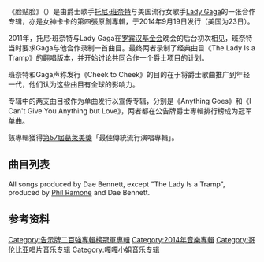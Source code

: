 {{noteTA
|G1=Lady Gaga
|G2=Show
|G3=Music
|G4=Movie
|T=zh-cn:脸贴脸; zh-tw:爵對經典
|1=Gaga
}}
{{Infobox album
| name       = 脸贴脸
| Original_name = ''Cheek to Cheek''
| type       = studio
| artist     =
| cover      = Tony Bennett & Lady Gaga - Cheek to Cheek.png
| alt        = Tony Bennett and Lady Gaga holding hands and looking to the front
| released   = 2014年9月19日
| format     =
| recorded   = 2013年
| venue      =
| studio     =
| genre      = {{hlist|[[爵士乐|爵士]]|{{Le|传统流行音乐|Traditional pop music|传统流行}}}}
| length     = 34:43
| label      = {{hlist|Streamline|[[新视镜唱片|新视镜]]|[[哥伦比亚唱片|哥伦比亚]]}}
| producer   = {{hlist|丹尼·班奈特{{small|（[[执行制作人|执行]]）}}|戴·班奈特|{{Le|菲尔·拉蒙|Phil Ramone}}}}
| reviews    =
| prev_title =
| prev_year  =
| next_title =
| next_year  =
| misc       = {{Extra chronology
 | Artist = [[托尼·班奈特|托尼·班奈特]]专辑
 | Type = studio
 | Last album = {{tsl|en|Viva Duets||Viva Duets}}<br>（2012年）
 | This album = '''脸贴脸'''<br>（2014年）
 | Next album = {{tsl|en|The Silver Lining: The Songs of Jerome Kern||The Silver Lining: The Songs of Jerome Kern}}<br>（2015年）
 }}
 {{Extra chronology
 | Artist = [[嘎嘎小姐|嘎嘎小姐]]专辑
 | Type = studio
 | Last album = [[流行艺术|流行艺术]]<br>（2013年）
 | This album = '''爵對經典'''<br>（2014年）
 | Next album = [[喬安_(女神卡卡專輯)|乔安]]<br>（2016年）
 }}
 {{Singles
 | Name = Cheek to Cheek
 | Type = studio
 | Single 1 = [[Anything_Goes_(Cole_Porter_song)#Tony_Bennett_and_Lady_Gaga_version|万事成空]]
 | Single 1 date = {{Start date|2014|7|29}}
 | Single 2 = [[I_Can't_Give_You_Anything_but_Love,_Baby#Tony_Bennett_and_Lady_Gaga_version|只能给你爱]]
 | Single 2 date = {{Start date|2014|8|19}}
 }}
}}
《脸贴脸》（{{Lang-en|Cheek to Cheek}}）是由爵士歌手[[托尼·班奈特|托尼·班奈特]]与美国流行女歌手[[Lady_Gaga|Lady Gaga]]的一张合作专辑，亦是女神卡卡的第四張原創專輯，于2014年9月19日发行（美国为23日）。

2011年，托尼·班奈特与Lady Gaga在[[罗宾汉基金会|罗宾汉基金会]]晚会的后台初次相见，班奈特当时要求Gaga与他合作录制一首曲目。最终两者录制了经典曲目《The Lady Is a Tramp》的翻唱版本，并开始讨论共同合作一个爵士项目的计划。

班奈特和Gaga声称发行《Cheek to Cheek》的目的在于将爵士歌曲推广到年轻一代，他们认为这些曲目有全球的影响力。

专辑中的两支曲目被作为单曲发行以宣传专辑，分别是《Anything Goes》和《I Can't Give You Anything but Love》，两者都在公告牌爵士專輯排行榜成为冠军单曲。

該專輯獲得[[第57屆葛萊美獎|第57屆葛萊美獎]]「最佳傳統流行演唱專輯」。

==曲目列表==
All songs produced by Dae Bennett, except "The Lady Is a Tramp", produced by [[Phil_Ramone|Phil Ramone]] and Dae Bennett.

{{Track listing
|headline = 普通版
|writing_credits = yes
|total_length  =  34:43
|title1  =  [[Anything_Goes_(Cole_Porter_song)#Tony_Bennett_and_Lady_Gaga_version|万事成空]]<br/>Anything Goes
|writer1  =  [[Cole_Porter|Cole Porter]]
|length1  =  2:04
|title2  =  [[脸贴脸_(歌曲)|脸贴脸]]<br/>Cheek to Cheek
|writer2  =  [[Irving_Berlin|Irving Berlin]]
|length2  =  2:51
|title3  =  [[Nature_Boy#Tony_Bennett_and_Lady_Gaga_version|本色少年]]<br/>Nature Boy
|writer3  =  [[eden_ahbez|eden ahbez]]
|length3  =  4:08
|title4  =  [[I_Can't_Give_You_Anything_but_Love,_Baby#Tony_Bennett_and_Lady_Gaga_version|只能给你爱]]<br/>I Can't Give You Anything but Love
|writer4  =  {{hlist|[[Dorothy_Fields|Dorothy Fields]]|[[Jimmy_McHugh|Jimmy McHugh]]}}
|length4  =  3:13
|title5  =  {{Le|我不会跳舞|I Won't Dance}}<br/>I Won't Dance
|writer5  =  {{hlist|Fields|McHugh|[[Oscar_Hammerstein_II|Oscar Hammerstein II]]|[[Otto_Harbach|Otto Harbach]]|[[Jerome_Kern|Jerome Kern]]}}
|length5  =  3:57
|title6  =  [[Firefly_(Cy_Coleman_song)|萤火虫]]<br/>Firefly
|writer6  =  {{hlist|[[Cy_Coleman|Cy Coleman]]|[[Carolyn_Leigh|Carolyn Leigh]]}}
|length6  =  1:58
|title7  =  [[Lush_Life_(jazz_song)|意乱情迷]]<br/>Lush Life
|note7  =  Gaga solo
|writer7  =  [[Billy_Strayhorn|Billy Strayhorn]]<br/>
|length7  =  4:15
|title8  =  [[Sophisticated_Lady|复杂的女人]]<br/>Sophisticated Lady
|note8  =  Bennett solo
|writer8  =  {{hlist|[[Duke_Ellington|Duke Ellington]]|[[Irving_Mills|Irving Mills]]|[[Mitchell_Parish|Mitchell Parish]]}}
|length8  =  3:49
|title9  =  [[Let's_Face_the_Music_and_Dance|让我们随着音乐跳舞]]<br/>Let's Face the Music and Dance
|writer9  =  Berlin
|length9  =  2:07
|title10  =  [[But_Beautiful_(song)|但很美丽]]<br/>But Beautiful
|writer10  =  {{hlist|[[Johnny_Burke_(lyricist)|Johnny Burke]]|[[Jimmy_Van_Heusen|Jimmy Van Heusen]]}}
|length10  =  4:04
|title11  =  [[It_Don't_Mean_a_Thing_(If_It_Ain't_Got_That_Swing)|毫无意义（如果没有摇摆）]]<br/>It Don't Mean a Thing (If It Ain't Got That Swing)
|writer11  =  {{hlist|Ellington|Mills}}
|length11  =  2:24}}

{{Track listing
|headline = [[iTunes_Store|iTunes Store]]和[[Apple_Music|Apple Music]]加值曲目<ref>{{cite web|url = https://itunes.apple.com/us/album/cheek-to-cheek/id909514735|title = Cheek to Cheek by Tony Bennett & Lady Gaga on Apple Music|work = iTunes Store|publisher = Apple Inc.|accessdate = 2016-08-26|deadurl = no|archiveurl = https://web.archive.org/web/20160921204440/https://itunes.apple.com/us/album/cheek-to-cheek/id909514735|archivedate = 2016-09-21}}</ref>
|collapsed = yes
|writing_credits = yes
|total_length = 38:26
|title12 = [[Bang_Bang_(My_Baby_Shot_Me_Down)|Bang Bang (My Baby Shot Me Down)]]
|note12 = Gaga solo) (live from [[Jazz_at_Lincoln_Center|Jazz at Lincoln Center]]
|writer12 = [[Sonny_Bono|Sonny Bono]]
|length12 = 3:43}}

{{Track listing
|headline = 豪华版
|writing_credits = yes
|total_length = 44:28
|title1 = Anything Goes
|writer1 = Porter
|length1 = 2:04
|title2 = Cheek to Cheek
|writer2 = Berlin
|length2 = 2:51
|title3 = Don't Wait Too Long
|note3 = Bennett solo
|writer3 = [[Sunny_Skylar|Sunny Skylar]]
|length3 = 2:36
|title4 = I Can't Give You Anything but Love
|writer4 = {{hlist|Fields|McHugh}}
|length4 = 3:13
|title5 = Nature Boy
|writer5 = ahbez
|length5 = 4:08
|title6 = [[Goody_Goody|Goody Goody]]
|writer6 = {{hlist|[[Matty_Malneck|Matt Malneck]]|[[Johnny_Mercer|John Mercer]]}}
|length6 = 2:12
|title7 = [[Ev'ry_Time_We_Say_Goodbye|Ev'ry Time We Say Goodbye]]
|note7 = Gaga solo
|writer7 = Porter
|length7 = 3:10
|title8 = Firefly
|writer8 = {{hlist|Coleman|Leigh}}
|length8 = 1:58
|title9 = I Won't Dance
|writer9 = {{hlist|Fields|McHugh|Hammerstein|Harbach|Kern}}
|length9 = 3:57
|title10 = [[They_All_Laughed_(song)|They All Laughed]]
|writer10 = {{hlist|[[George_Gershwin|George Gershwin]]|[[Ira_Gershwin|Ira Gershwin]]}}
|length10 = 1:49
|title11 = Lush Life
|note11 = Gaga solo
|writer11 = Strayhorn
|length11 = 4:15
|title12 = Sophisticated Lady
|note12 = Bennett solo
|writer12 = {{hlist|Ellington|Mills|Parish}}
|length12 = 3:49
|title13 = Let's Face the Music and Dance
|writer13 = Berlin
|length13 = 2:07
|title14 = But Beautiful
|writer14 = {{hlist|Burke|Van Heusen}}
|length14 = 4:04
|title15 = It Don't Mean a Thing (If It Ain't Got That Swing)
|writer15 = {{hlist|Ellington|Mills}}
|length15 = 2:24}}

{{Track listing
|collapsed = yes
|writing_credits = yes
|headline = iTunes Store和Apple Music加值曲目<ref>{{cite web|url = https://itunes.apple.com/us/album/cheek-to-cheek-deluxe-version/id909513314|title = Cheek to Cheek (Deluxe Version) by Tony Bennett & Lady Gaga on Apple Music|work = iTunes Store|publisher = Apple Inc.|accessdate = 2016-08-26|deadurl = no|archiveurl = https://web.archive.org/web/20161021073837/https://itunes.apple.com/us/album/cheek-to-cheek-deluxe-version/id909513314|archivedate = 2016-10-21}}</ref>
|total_length = 48:11
|title16 = Bang Bang (My Baby Shot Me Down)
|note16 = Gaga solo) (live from Jazz at Lincoln Center
|writer16 = Bono
|length16 = 3:43}}

{{Track listing
|collapsed = yes
|writing_credits = yes
|headline = 日本版CD加值曲目<ref>{{cite web|url = http://www.cdjapan.co.jp/product/UICS-1286|title = Cheek To Cheek [SHM-CD] Tony Bennett & Lady Gaga CD Album|work = CDJapan|publisher = Neowing|accessdate = 2016-08-26|deadurl = no|archiveurl = https://web.archive.org/web/20160920050721/http://www.cdjapan.co.jp/product/UICS-1286|archivedate = 2016-09-20}}</ref>
|total_length = 55:09
|title16 = [[On_a_Clear_Day_You_Can_See_Forever|On a Clear Day (You Can See Forever)]]
|note16 = Bennett solo
|writer16 = {{hlist|[[Burton_Lane|Burton Lane]]|[[Alan_Jay_Lerner|Alan Jay Lerner]]}}
|length16 = 2:34
|title17 = [[Bewitched,_Bothered_and_Bewildered|Bewitched, Bothered and Bewildered]]
|note17 = Gaga solo) (live from Jazz at Lincoln Center
|writer17 = {{hlist|[[Richard_Rodgers|Richard Rodgers]]|[[Lorenz_Hart|Lorenz Hart]]}}
|length17 = 3:07
|title18 = [[The_Lady's_in_Love_with_You|Lady's in Love with You]]
|note18 = Bennett solo) (live from Jazz at Lincoln Center
|writer18 = {{hlist|Lane|[[Frank_Loesser|Frank Loesser]]}}
|length18 = 1:42
|title19 = [[The_Lady_Is_a_Tramp|The Lady Is a Tramp]]
|note19 = from ''[[Duets_II_(Tony_Bennett_album)|Duets II]]''
|writer19 = {{hlist|Rodgers|Hart}}
|length19 = 3:18}}

{{Track listing
|collapsed = yes
|writing_credits = yes
|headline = CD加值曲目（除日本和美国外的其他版本）
|total_length = 53:27
|title16 = On a Clear Day (You Can See Forever)
|note16 = Bennett solo
|writer16 = {{hlist|Lane|Lerner}}
|length16 = 2:34
|title17 = Bewitched, Bothered and Bewildered
|note17 = Gaga solo) (live from Jazz at Lincoln Center
|writer17 = {{hlist|Rodgers|Hart}}
|length17 = 3:07
|title18 = The Lady Is a Tramp
|note18 = from ''Duets II''
|writer18 = {{hlist|Rodgers|Hart}}
|length18 = 3:18}}

{{Track listing
|collapsed = yes
|writing_credits = yes
|headline = [[塔吉特百货|塔吉特]]加值曲目<ref name="rollstracks">{{cite news|url = https://www.rollingstone.com/music/news/hear-lady-gaga-and-tony-bennetts-latest-cheek-to-cheek-love-song-20140819|last = Grow|first = Kory|title = Hear Lady Gaga and Tony Bennett's Latest 'Cheek to Cheek' Love Song|work = Rolling Stone|date = 2014-08-19|accessdate = 2014-08-20|deadurl = no|archiveurl = https://web.archive.org/web/20140819191345/http://www.rollingstone.com/music/news/hear-lady-gaga-and-tony-bennetts-latest-cheek-to-cheek-love-song-20140819|archivedate = 2014-08-19}}</ref>
|total_length = 50:09
|title16 = On a Clear Day (You Can See Forever)
|note16 = Bennett solo
|writer16 = {{hlist|Lane|Lerner}}
|length16 = 2:34
|title17 = Bewitched, Bothered and Bewildered
|note17 = Gaga solo) (live from Jazz at Lincoln Center
|writer17 = {{hlist|Rodgers|Hart}}
|length17 = 3:07}}

{{Track listing
|collapsed = yes
|writing_credits = yes
|headline = [[Home_Shopping_Network|HSN]]加值曲目<ref name = "rollstracks"/>
|total_length = 49:27
|title16 = Lady's in Love with You
|note16 = Bennett solo) (live from Jazz at Lincoln Center
|writer16 = {{hlist|Lane|Loesser}}
|length16 = 1:42
|title17 = The Lady Is a Tramp
|note17 = from ''Duets II''
|writer17 = {{hlist|Rodgers|Hart}}
|length17 = 3:18}}

{{Track listing
| headline = 黑胶<br />A面
|collapsed = yes
|title1 = Anything Goes
|length1 = 2:04
|title2 = Cheek to Cheek
|length2 = 2:51
|title3 = Nature Boy
|length3 = 4:08
|title4 = I Can't Give You Anything but Love
|length4 = 3:13
|title5 = I Won't Dance
|length5 = 3:57}}
{{Track listing
|collapsed = yes
|headline = B面
|total_length = 34:43
|title1 = Firefly
|length1 = 1:58
|title2 = Lush Life
|note2 = Gaga solo
|length2 = 4:15
|title3 = Sophisticated Lady
|note3 = Bennett solo
|length3 = 3:49
|title4 = Let's Face the Music and Dance
|length4 = 2:07
|title5 = But Beautiful
|length5 = 4:04
|title6 = It Don't Mean a Thing (If It Ain't Got That Swing)
|length6 = 2:24}}

<!--==背景与录制==
In September 2012, Tony Bennett stated in an interview with ''Rolling Stone'' that Lady Gaga wanted to do a jazz album with him. He said "of all things, she called me from New Zealand and said, 'I want to do a jazz album with you.'" Bennett says that the mystery composer is not as well known as greats like George Gershwin or Cole Porter, but has had several hits to his name.<ref name="RollingStone"/>

On January 8, 2013, Marion Evans, the Grammy-award nominated songwriter/composer who arranged Bennett and Gaga's duet "The Lady Is a Tramp" for Bennett's duet album, ''Duets II'', announced in an interview he would have a fairly significant part in the making of the album. "I don’t know at this point exactly how many songs will be on the CD, but I’m sure we’ll have about four or five different-sized orchestras or bands. It’ll turn into a giant panic, I can assure you. That’s just how this business is," he was quoted saying in the article.<ref>{{cite web|url=http://www.phillyburbs.com/entertainment/local_entertainment/music/the-man-behind-the-music/article_9f6c30bc-923d-5b16-bd5a-66b70cb6b902.html |title=The man behind the music |publisher=phillyburbs.com |date=2013-01-08 |accessdate=2013-11-03}}</ref> Later that month, Lady Gaga, after her performance with Bennett at the final inaugural ball of President Obama's second inauguration, announced the album formally through her Twitter. "And here's me and my handsome date, I simply cannot wait for our album together, he's my darling!" she wrote as a caption for a photo tweeted of the pair.<ref>{{cite web|url=http://www.eonline.com/news/381340/lady-gaga-and-tony-bennett-to-collaborate-on-album?cmpid=rss-000000-rssfeed-365-topstories&utm_source=eonline&utm_medium=rssfeeds&utm_campaign=rss_topstories |title=Lady Gaga and Tony Bennett to Collaborate on Album |publisher=E! |date=2013-01-24 |accessdate=2013-11-03}}</ref><ref>{{cite web|url=http://www.latimes.com/entertainment/music/posts/la-et-ms-lady-gaga-album-tony-bennett-20130124,0,5946186.story |title=Lady Gaga confirms album with Tony Bennett |work=Los Angles Times |date=2013-01-24 |accessdate=2013-11-03}}</ref>

In September 2013, Bennett announced in an interview the album will come out in January 2014, and was quoted saying, "We recorded all great standards, quality songs; url=http://www.gigwise.com/news/84528/lady-gaga-is-picasso-of-the-entertainment-world-says-tony-bennett#FjsrRIscC1Tz0XQQ.99 |title=Tony Bennett claims Lady Gaga is 'Picasso of the entertainment world' |publisher=Gigwise |date=2013-09-27 |accessdate=2013-11-03}}</ref> However, on December 12, in a interview to [[CNN, Benett revealed that album's release was delayed and it would be released "until the end of 2014".<ref>{{citeweb|url=http://operationgaga.com/news/lady-gaga-tony-bennetts-album-delayed}}</ref>-->

==参考资料==
{{Reflist}}

{{Lady Gaga}}

[[Category:告示牌二百強專輯榜冠軍專輯|Category:告示牌二百強專輯榜冠軍專輯]]
[[Category:2014年音樂專輯|Category:2014年音樂專輯]]
[[Category:哥伦比亚唱片音乐专辑|Category:哥伦比亚唱片音乐专辑]]
[[Category:嘎嘎小姐音乐专辑|Category:嘎嘎小姐音乐专辑]]